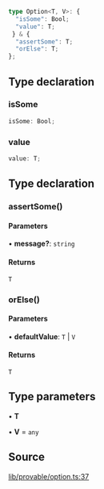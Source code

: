 ```ts
type Option<T, V>: {
  "isSome": Bool;
  "value": T;
 } & {
  "assertSome": T;
  "orElse": T;
};
```

## Type declaration

### isSome

```ts
isSome: Bool;
```

### value

```ts
value: T;
```

## Type declaration

### assertSome()

#### Parameters

• **message?**: `string`

#### Returns

`T`

### orElse()

#### Parameters

• **defaultValue**: `T` \| `V`

#### Returns

`T`

## Type parameters

• **T**

• **V** = `any`

## Source

[lib/provable/option.ts:37](https://github.com/o1-labs/o1js/blob/6ebbc23710f6de023fea6d83dc93c5a914c571f2/src/lib/provable/option.ts#L37)
